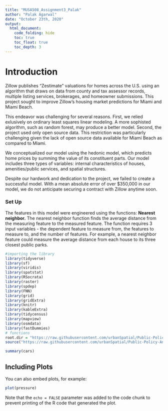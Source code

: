 ```yaml
---
title: "MUSA508_Assignment3_Palak"
author: "Palak Agarwal"
date: "October 23th, 2020"
output:
  html_document:
    code_folding: hide
    toc: true
    toc_float: true
    toc_depth: 3
---
```

# Introduction 

Zillow publishes "Zestimate" valuations for homes across the U.S. using an algorithm that draws on data from county and tax assessor records, multiple listing services, brokerages, and homeowner submissions. This project sought to improve Zillow's housing market predictions for Miami and Miami Beach.

This endeavor was challenging for several reasons. First, we relied exlusively on ordinary least squares linear modeling. A more sophisted algorithm, such as random forest, may produce a better model. Second, the project used only open source data. This restriction was particularly challenging given the lack of open source data available for Miami Beach as compared to Miami.

We conceptualized our model using the hedonic model, which predicts home prices by summing the value of its constituent parts. Our model includes three types of variables: internal characteristics of houses, amenities/public services, and spatial structures. 

Despite our hardwork and dedication to the project, we failed to create a successful model. With a mean absolute error of over $350,000 in our model, we do not anticipate securing a contract with Zillow anytime soon. 

### Set Up

The features in this model were engineered using the functions: **Nearest neighbor.** The nearest neighbor function finds the average distance from the measuring feature to the measured feature. The function requires 3 input variables - the dependent feature to measure from, the features to measure to, and the number of features. For example, a nearest neighbor feature could measure the average distance from each house to its three closest public parks. 
```r
#importing the library
library(tidyverse)
library(sf)
library(viridis)
library(spatstat)
library(RSocrata)
library(raster)
library(spdep)
library(FNN)
library(grid)
library(gridExtra)
library(knitr)
library(kableExtra)
library(tidycensus)
library(mapview)
library(osmdata)
library(fastDummies)
# functions
root.dir = "https://raw.githubusercontent.com/urbanSpatial/Public-Policy-Analytics-Landing/master/DATA/"
source("https://raw.githubusercontent.com/urbanSpatial/Public-Policy-Analytics-Landing/master/functions.r")
```


```r
summary(cars)
```

## Including Plots

You can also embed plots, for example:

```r
plot(pressure)
```

Note that the `echo = FALSE` parameter was added to the code chunk to prevent printing of the R code that generated the plot.
